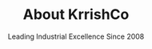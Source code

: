 ---
title: "About KrrishCo"
subtitle: "Leading Industrial Excellence Since 2008"
intro: "KrrishCo is a pioneering force in industrial fabrication and supply solutions, serving businesses across India with precision, innovation, and unwavering commitment to quality."
vision: "To be India's most trusted partner in industrial solutions, setting new standards in precision manufacturing and sustainable innovation."
mission: "To empower industries with cutting-edge fabrication solutions and superior quality materials, driving growth through excellence, innovation, and customer-centric service."
values:
  - title: "Excellence"
    description: "Pursuing the highest standards in everything we do"
    icon: "lucide:star"
  - title: "Innovation"
    description: "Continuously evolving and adapting to meet future challenges"
    icon: "lucide:lightbulb"
  - title: "Integrity"
    description: "Maintaining transparency and ethical practices in all operations"
    icon: "lucide:shield"
stats:
  - value: "15+"
    label: "Years Experience"
    description: "Serving industries since 2008"
  - value: "500+"
    label: "Projects"
    description: "Successfully completed projects"
  - value: "200+"
    label: "Clients"
    description: "Satisfied clients across India"
  - value: "50+"
    label: "Experts"
    description: "Skilled professionals"
team:
  - name: "Rajesh Kumar"
    position: "Managing Director"
    bio: "20+ years of experience in industrial manufacturing"
    image: "/images/team/rajesh-kumar.jpg"
  - name: "Priya Sharma"
    position: "Technical Director"
    bio: "Expert in precision engineering and quality control"
    image: "/images/team/priya-sharma.jpg"
  - name: "Amit Patel"
    position: "Operations Head"
    bio: "Specializes in supply chain optimization"
    image: "/images/team/amit-patel.jpg"
certifications:
  - name: "ISO 9001:2015"
    issuer: "TÜV SÜD"
    year: "2020"
    image: "/images/certifications/iso-9001.png"
  - name: "ISO 14001:2015"
    issuer: "TÜV SÜD"
    year: "2021"
    image: "/images/certifications/iso-14001.png"
meta:
  title: "About Us - KrrishCo | Industrial Excellence"
  description: "Learn about KrrishCo's journey in industrial excellence, our values, team, and commitment to quality. Leading industrial fabrication and supply solutions provider in India."
--- 
